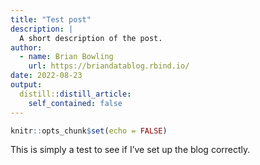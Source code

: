 ```yaml
---
title: "Test post"
description: |
  A short description of the post.
author:
  - name: Brian Bowling
    url: https://briandatablog.rbind.io/
date: 2022-08-23
output:
  distill::distill_article:
    self_contained: false
---
```



```r
knitr::opts_chunk$set(echo = FALSE)
```

This is simply a test to see if I've set up the blog correctly.